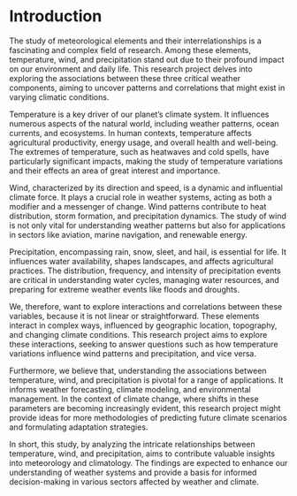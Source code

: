 # Introduction
The study of meteorological elements and their interrelationships is a fascinating and complex field of research.  Among these elements, temperature, wind, and precipitation stand out due to their profound impact on our environment and daily life. This research project delves into exploring the associations between these three critical weather components, aiming to uncover patterns and correlations that might exist in varying climatic conditions.

Temperature is a key driver of our planet's climate system. It influences numerous aspects of the natural world, including weather patterns, ocean currents, and ecosystems. In human contexts, temperature affects agricultural productivity, energy usage, and overall health and well-being. The extremes of temperature, such as heatwaves and cold spells, have particularly significant impacts, making the study of temperature variations and their effects an area of great interest and importance.

Wind, characterized by its direction and speed, is a dynamic and influential climate force. It plays a crucial role in weather systems, acting as both a modifier and a messenger of change. Wind patterns contribute to heat distribution, storm formation, and precipitation dynamics. The study of wind is not only vital for understanding weather patterns but also for applications in sectors like aviation, marine navigation, and renewable energy.

Precipitation, encompassing rain, snow, sleet, and hail, is essential for life. It influences water availability, shapes landscapes, and affects agricultural practices. The distribution, frequency, and intensity of precipitation events are critical in understanding water cycles, managing water resources, and preparing for extreme weather events like floods and droughts.

We, therefore, want to explore interactions and correlations between these variables, because it is not linear or straightforward. These elements interact in complex ways, influenced by geographic location, topography, and changing climate conditions. This research project aims to explore these interactions, seeking to answer questions such as how temperature variations influence wind patterns and precipitation, and vice versa.

Furthermore, we believe that, understanding the associations between temperature, wind, and precipitation is pivotal for a range of applications. It informs weather forecasting, climate modeling, and environmental management. In the context of climate change, where shifts in these parameters are becoming increasingly evident, this research project might provide ideas for more methodologies of predicting future climate scenarios and formulating adaptation strategies.

In short, this study, by analyzing the intricate relationships between temperature, wind, and precipitation, aims to contribute valuable insights into meteorology and climatology. The findings are expected to enhance our understanding of weather systems and provide a basis for informed decision-making in various sectors affected by weather and climate.
